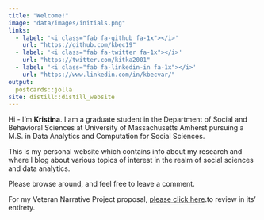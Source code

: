 ```yaml
---
title: "Welcome!"
image: "data/images/initials.png"
links:
  - label: '<i class="fab fa-github fa-1x"></i>'
    url: "https://github.com/kbec19"
  - label: '<i class="fab fa-twitter fa-1x"></i>'
    url: "https://twitter.com/kitka2001"
  - label: '<i class="fab fa-linkedin-in fa-1x"></i>'
    url: "https://www.linkedin.com/in/kbecvar/"
output:
  postcards::jolla
site: distill::distill_website  
---
```


Hi - I’m **Kristina**. I am a graduate student in the Department of Social and Behavioral Sciences at University of Massachusetts Amherst pursuing a M.S. in Data Analytics and Computation for Social Sciences.

This is my personal website which contains info about my research and where I blog about various topics of interest in the realm of social sciences and data analytics.

Please browse around, and feel free to leave a comment.

For my Veteran Narrative Project proposal, [please click here](data/pdfs/Veteran Narratives Research Proposal.pdf){target="_blank"}.to review in its' entirety.